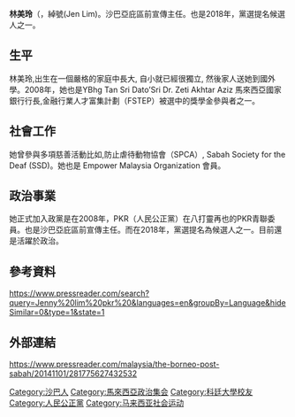 {{multiple issues|
{{blpsources|time=2016-04-23T22:37:33+00:00}}
{{citecheck|time=2016-04-23T22:37:33+00:00}}
{{copyedit|time=2016-04-23T22:37:33+00:00}}
}}
{{noteTA
|G1=melayu
}}
{{Infobox Officeholder
|honorific-prefix = 
|name             = 林美玲
|original_name    = 
|honorific-suffix=
|image            = 
|image_wide       = 

 |majority       = 
 |order2            =
|office2          = 
|term_start2       = 
 |term_end2         = 
|predecessor2      = 
 |successor2        = 
|birth_date       = 
|birth_place      = 
|death_date       = 
|death_place      =
|othername        = Jenny Lim <small></small>
|nationality = {{MYS}}
|party            = {{公正党}}
|spouse           = 
|children         =
|religion         = 
|profession       = [[政治活動家|政治活動家]]、[[企业|企业]]
}}

'''林美玲'''（{{lang-en|'''Jenny Lim'''}}，綽號(Jen Lim)。沙巴亞庇區前宣傳主任。也是2018年，黨選提名候選人之一。

== 生平 ==
林美玲,出生在一個嚴格的家庭中長大, 自小就已經很獨立, 然後家人送她到國外學。2008年，她也是YBhg Tan Sri Dato’Sri Dr. Zeti Akhtar Aziz 馬來西亞國家銀行行長,金融行業人才富集計劃（FSTEP）被選中的獎學金參與者之一。


==社會工作==
她曾參與多項慈善活動比如,防止虐待動物協會（SPCA）, Sabah Society for the Deaf (SSD)。她也是 Empower Malaysia Organization 會員。

==政治事業==
她正式加入政黨是在2008年，PKR（人民公正黨）在八打靈再也的PKR青聯委員。也是沙巴亞庇區前宣傳主任。而在2018年，黨選提名為候選人之一。目前還是活躍於政治。

==參考資料==
{{reflist}}
https://www.pressreader.com/search?query=Jenny%20lim%20pkr%20&languages=en&groupBy=Language&hideSimilar=0&type=1&state=1

==外部連結==
https://www.pressreader.com/malaysia/the-borneo-post-sabah/20141101/281775627432532 {{Wayback|url=https://www.pressreader.com/malaysia/the-borneo-post-sabah/20141101/281775627432532 |date=20191215070355 }}

{{Authority control}}
[[Category:沙巴人|Category:沙巴人]]
[[Category:馬來西亞政治集会|Category:馬來西亞政治集会]]
[[Category:科廷大學校友|Category:科廷大學校友]]
[[Category:人民公正黨|Category:人民公正黨]]
[[Category:马来西亚社会运动|Category:马来西亚社会运动]]